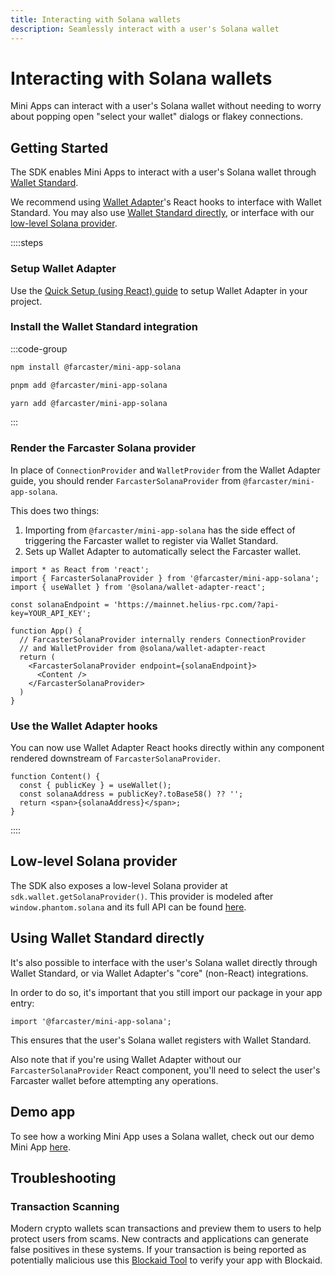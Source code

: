 ```yaml
---
title: Interacting with Solana wallets
description: Seamlessly interact with a user's Solana wallet
---
```


# Interacting with Solana wallets

Mini Apps can interact with a user's Solana wallet without needing to worry
about popping open "select your wallet" dialogs or flakey connections.

## Getting Started

The SDK enables Mini Apps to interact with a user's Solana wallet through [Wallet Standard](https://github.com/anza-xyz/wallet-standard/).

We recommend using [Wallet Adapter](https://github.com/anza-xyz/wallet-adapter/)'s React hooks to interface with Wallet Standard. You may also use [Wallet Standard directly](#using-wallet-standard-directly), or interface with our [low-level Solana provider](#low-level-solana-provider).

::::steps
### Setup Wallet Adapter

Use the [Quick Setup (using React) guide](https://github.com/anza-xyz/wallet-adapter/blob/master/APP.md) to setup Wallet Adapter in your project.

### Install the Wallet Standard integration

:::code-group

```bash [npm]
npm install @farcaster/mini-app-solana
```

```bash [pnpm]
pnpm add @farcaster/mini-app-solana
```

```bash [yarn]
yarn add @farcaster/mini-app-solana
```

:::

### Render the Farcaster Solana provider

In place of `ConnectionProvider` and `WalletProvider` from the Wallet Adapter guide, you should render `FarcasterSolanaProvider` from `@farcaster/mini-app-solana`.

This does two things:
1. Importing from `@farcaster/mini-app-solana` has the side effect of triggering the Farcaster wallet to register via Wallet Standard.
2. Sets up Wallet Adapter to automatically select the Farcaster wallet.

```tsx
import * as React from 'react';
import { FarcasterSolanaProvider } from '@farcaster/mini-app-solana';
import { useWallet } from '@solana/wallet-adapter-react';

const solanaEndpoint = 'https://mainnet.helius-rpc.com/?api-key=YOUR_API_KEY';

function App() {
  // FarcasterSolanaProvider internally renders ConnectionProvider
  // and WalletProvider from @solana/wallet-adapter-react
  return (
    <FarcasterSolanaProvider endpoint={solanaEndpoint}>
      <Content />
    </FarcasterSolanaProvider>
  )
}
```

### Use the Wallet Adapter hooks

You can now use Wallet Adapter React hooks directly within any component rendered downstream of `FarcasterSolanaProvider`.

```tsx
function Content() {
  const { publicKey } = useWallet();
  const solanaAddress = publicKey?.toBase58() ?? '';
  return <span>{solanaAddress}</span>;
}
```

::::

## Low-level Solana provider

The SDK also exposes a low-level Solana provider at `sdk.wallet.getSolanaProvider()`.
This provider is modeled after `window.phantom.solana` and its full API can be found [here](https://github.com/farcasterxyz/miniapps/blob/main/packages/miniapp-core/src/solana.ts).

## Using Wallet Standard directly

It's also possible to interface with the user's Solana wallet directly through Wallet Standard, or via Wallet Adapter's "core" (non-React) integrations.

In order to do so, it's important that you still import our package in your app entry:

```tsx
import '@farcaster/mini-app-solana';
```

This ensures that the user's Solana wallet registers with Wallet Standard.

Also note that if you're using Wallet Adapter without our `FarcasterSolanaProvider` React component, you'll need to select the user's Farcaster wallet before attempting any operations.

## Demo app

To see how a working Mini App uses a Solana wallet, check out our demo Mini App [here](https://github.com/farcasterxyz/frames-v2-demo/blob/main/src/components/Demo.tsx).

## Troubleshooting

### Transaction Scanning

Modern crypto wallets scan transactions and preview them to users to help
protect users from scams. New contracts and applications can generate false
positives in these systems. If your transaction is being reported as
potentially malicious use this [Blockaid
Tool](https://report.blockaid.io/verifiedProject) to verify your app with
Blockaid.

